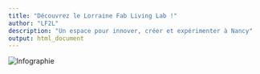 ```yaml
---
title: "Découvrez le Lorraine Fab Living Lab !"
author: "LF2L"
description: "Un espace pour innover, créer et expérimenter à Nancy"
output: html_document
---
```


<img src="/../images/cquoilf2l.png" alt="Infographie" class="full-width-image" />